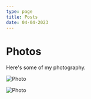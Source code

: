 ```yaml
---
type: page
title: Posts
date: 04-04-2023
---
```


# Photos

Here's some of my photography.


<Image
  src="/images/jupSky.jpg"
  alt="Photo"
  width={1125}
  height={750}
  priority
  className="next-image"
/>


<Image
  src="/images/photo.jpg"
  alt="Photo"
  width={1125}
  height={750}
  priority
  className="next-image"
/>